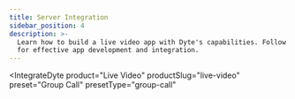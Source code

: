 ```yaml
---
title: Server Integration
sidebar_position: 4
description: >-
  Learn how to build a live video app with Dyte's capabilities. Follow our guide
  for effective app development and integration.
---
```



<IntegrateDyte
  product="Live Video"
  productSlug="live-video"
  preset="Group Call"
  presetType="group-call"
></IntegrateDyte>

<head>
  <title>Server Integration Guide</title>
  <meta name="description" content="Learn how to build a live video app with Dyte's capabilities. Follow our guide for effective app development and integration.">
</head>
